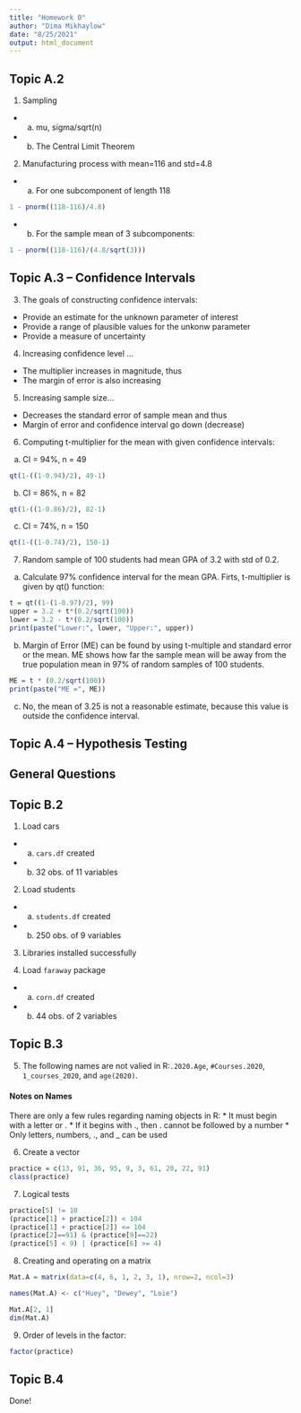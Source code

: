 ```yaml
---
title: "Homework 0"
author: "Dima Mikhaylow"
date: "8/25/2021"
output: html_document
---
```


## Topic A.2
1. Sampling
  + a. mu, sigma/sqrt(n)
  + b. The Central Limit Theorem
  
2. Manufacturing process with mean=116 and std=4.8
  + a. For one subcomponent of length 118
  ```r
  1 - pnorm((118-116)/4.8)
  ```
  + b. For the sample mean of 3 subcomponents:
  ``` r
  1 - pnorm((118-116)/(4.8/sqrt(3)))
  ```
  
## Topic A.3 -- Confidence Intervals
3. The goals of constructing confidence intervals:
  * Provide an estimate for the unknown parameter of interest
  * Provide a range of plausible values for the unkonw parameter
  * Provide a measure of uncertainty
  
4. Increasing confidence level ...
  * The multiplier increases in magnitude, thus 
  * The margin of error is also increasing

5. Increasing sample size...
  * Decreases the standard error of sample mean and thus 
  * Margin of error and confidence interval go down (decrease)
  
6. Computing t-multiplier for the mean with given confidence intervals: 
  a. CI = 94%, n = 49
```r
qt(1-((1-0.94)/2), 49-1)
```
  b. CI = 86%, n = 82
```r
qt(1-((1-0.86)/2), 82-1)
```
  c. CI = 74%, n = 150
```r
qt(1-((1-0.74)/2), 150-1)
```


7. Random sample of 100 students had mean GPA of 3.2 with std of 0.2.
  a. Calculate 97% confidence interval for the mean GPA. Firts, t-multiplier is given by qt() function:
```r
t = qt((1-(1-0.97)/2), 99)
upper = 3.2 + t*(0.2/sqrt(100))
lower = 3.2 - t*(0.2/sqrt(100))
print(paste("Lower:", lower, "Upper:", upper))
```
  b. Margin of Error (ME) can be found by using t-multiple and standard error or the mean. ME shows how far the sample mean will be away from the true population mean in 97% of random samples of 100 students.
```r
ME = t * (0.2/sqrt(100))
print(paste("ME =", ME))
```
  c. No, the mean of 3.25 is not a reasonable estimate, because this value is outside the confidence interval.

## Topic A.4 -- Hypothesis Testing 


## General Questions

## Topic B.2
1. Load cars
  + a. `cars.df` created 
  + b. 32 obs. of 11 variables

2. Load students
  + a. `students.df` created
  + b. 250 obs. of 9 variables
  
3. Libraries installed successfully 

4. Load `faraway` package
  + a. `corn.df` created
  + b. 44 obs. of 2 variables

## Topic B.3
5. The following names are not valied in R:`.2020.Age`, `#Courses.2020`, `1_courses_2020`, and `age(2020)`.

#### Notes on Names
There are only a few rules regarding naming objects in R:
* It must begin with a letter or .
* If it begins with ., then . cannot be followed by a number
* Only letters, numbers, ., and _ can be used 

6. Create a vector
```r
practice = c(13, 91, 36, 95, 9, 3, 61, 20, 22, 91)
class(practice)
```

7. Logical tests
```r
practice[5] != 10
(practice[1] + practice[2]) < 104
(practice[1] + practice[2]) <= 104
(practice[2]==91) & (practice[9]==22)
(practice[5] < 9) | (practice[6] >= 4)
```

8. Creating and operating on a matrix
``` r
Mat.A = matrix(data=c(4, 6, 1, 2, 3, 1), nrow=2, ncol=3)
```

```r
names(Mat.A) <- c("Huey", "Dewey", "Loie")
```

```r
Mat.A[2, 1]
dim(Mat.A)

```

9. Order of levels in the factor:
```r
factor(practice)
```

## Topic B.4
Done!